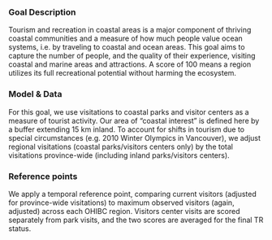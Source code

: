 ### Goal Description

Tourism and recreation in coastal areas is a major component of thriving coastal communities and a measure of how much people value ocean systems, i.e. by traveling to coastal and ocean areas. This goal aims to capture the number of people, and the quality of their experience, visiting coastal and marine areas and attractions. A score of 100 means a region utilizes its full recreational potential without harming the ecosystem.

### Model & Data 

For this goal, we use visitations to coastal parks and visitor centers as a measure of tourist activity.  Our area of "coastal interest" is defined here by a buffer extending 15 km inland.  To account for shifts in tourism due to special circumstances (e.g. 2010 Winter Olympics in Vancouver), we adjust regional visitations (coastal parks/visitors centers only) by the total visitations province-wide (including inland parks/visitors centers).


### Reference points 

We apply a temporal reference point, comparing current visitors (adjusted for province-wide visitations) to maximum observed visitors (again, adjusted) across each OHIBC region.  Visitors center visits are scored separately from park visits, and the two scores are averaged for the final TR status.





